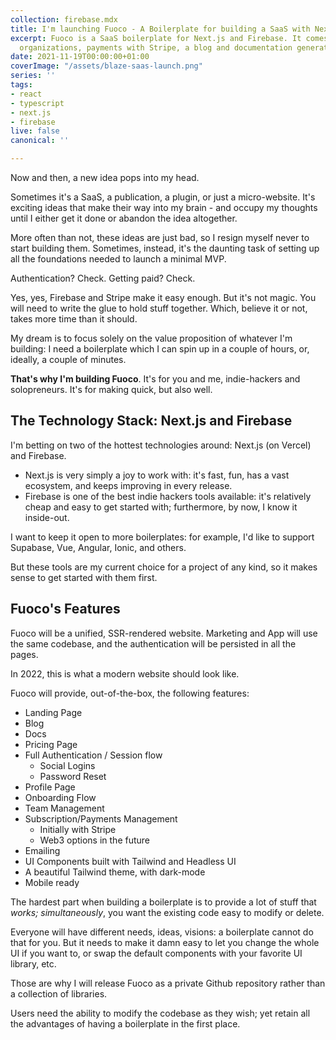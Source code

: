 ```yaml
---
collection: firebase.mdx
title: I'm launching Fuoco - A Boilerplate for building a SaaS with Next.js and Firebase
excerpt: Fuoco is a SaaS boilerplate for Next.js and Firebase. It comes with authentication,
  organizations, payments with Stripe, a blog and documentation generators, and much more.
date: 2021-11-19T00:00:00+01:00
coverImage: "/assets/blaze-saas-launch.png"
series: ''
tags:
- react
- typescript
- next.js
- firebase
live: false
canonical: ''

---
```

Now and then, a new idea pops into my head. 

Sometimes it's a SaaS, a publication, a plugin, or just a micro-website. It's exciting ideas that make their way into my brain - and occupy my thoughts until I either get it done or abandon the idea altogether.   
  
More often than not, these ideas are just bad, so I resign myself never to start building them. Sometimes, instead, it's the daunting task of setting up all the foundations needed to launch a minimal MVP. 

Authentication? Check. Getting paid? Check.

Yes, yes, Firebase and Stripe make it easy enough. But it's not magic. You will need to write the glue to hold stuff together. Which, believe it or not, takes more time than it should.

My dream is to focus solely on the value proposition of whatever I'm building: I need a boilerplate which I can spin up in a couple of hours, or, ideally, a couple of minutes.

**That's why I'm building Fuoco**. It's for you and me, indie-hackers and solopreneurs. It's for making quick, but also well. 

## The Technology Stack: Next.js and Firebase

I'm betting on two of the hottest technologies around: Next.js (on Vercel) and Firebase. 

* Next.js is very simply a joy to work with: it's fast, fun, has a vast ecosystem, and keeps improving in every release.
* Firebase is one of the best indie hackers tools available: it's relatively cheap and easy to get started with; furthermore, by now, I know it inside-out.

I want to keep it open to more boilerplates: for example, I'd like to support Supabase, Vue, Angular, Ionic, and others.

But these tools are my current choice for a project of any kind, so it makes sense to get started with them first.

## Fuoco's Features

Fuoco will be a unified, SSR-rendered website. Marketing and App will use the same codebase, and the authentication will be persisted in all the pages. 

In 2022, this is what a modern website should look like.

Fuoco will provide, out-of-the-box, the following features:

* Landing Page
* Blog
* Docs
* Pricing Page
* Full Authentication / Session flow
  * Social Logins
  * Password Reset
* Profile Page
* Onboarding Flow
* Team Management
* Subscription/Payments Management
  * Initially with Stripe
  * Web3 options in the future
* Emailing
* UI Components built with Tailwind and Headless UI
* A beautiful Tailwind theme, with dark-mode
* Mobile ready

The hardest part when building a boilerplate is to provide a lot of stuff that _works; simultaneously_, you want the existing code easy to modify or delete.

Everyone will have different needs, ideas, visions: a boilerplate cannot do that for you. But it needs to make it damn easy to let you change the whole UI if you want to, or swap the default components with your favorite UI library, etc.

Those are why I will release Fuoco as a private Github repository rather than a collection of libraries.

Users need the ability to modify the codebase as they wish; yet retain all the advantages of having a boilerplate in the first place.